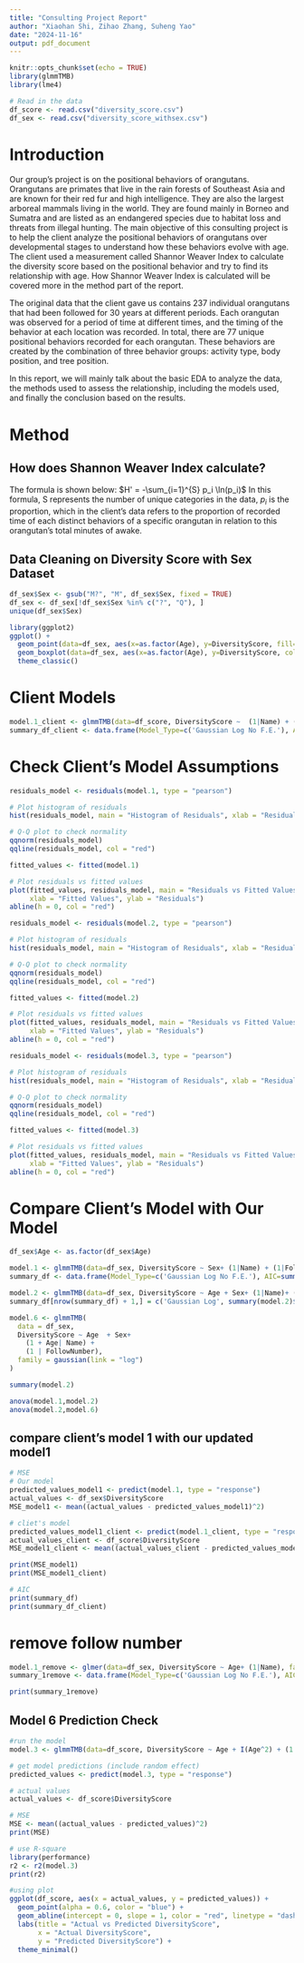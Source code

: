 ```yaml
---
title: "Consulting Project Report"
author: "Xiaohan Shi, Zihao Zhang, Suheng Yao"
date: "2024-11-16"
output: pdf_document
---
```


```r
knitr::opts_chunk$set(echo = TRUE)
library(glmmTMB)
library(lme4)
```


```r
# Read in the data
df_score <- read.csv("diversity_score.csv")
df_sex <- read.csv("diversity_score_withsex.csv")
```


# Introduction

Our group's project is on the positional behaviors of orangutans. Orangutans are primates that live in the rain forests of Southeast Asia and are known for their red fur and high intelligence. They are also the largest arboreal mammals living in the world. They are found mainly in Borneo and Sumatra and are listed as an endangered species due to habitat loss and threats from illegal hunting. The main objective of this consulting project is to help the client analyze the positional behaviors of orangutans over developmental stages to understand how these behaviors evolve with age. The client used a measurement called Shannor Weaver Index to calculate the diversity score based on the positional behavior and try to find its relationship with age. How Shannor Weaver Index is calculated will be covered more in the method part of the report.

The original data that the client gave us contains 237 individual orangutans that had been followed for 30 years at different periods.
Each orangutan was observed for a period of time at different times, and the timing of the behavior at each location was recorded. In total, there are 77 unique positional behaviors recorded for each orangutan. These behaviors are created by the combination of three behavior groups: activity type, body position, and tree position.

In this report, we will mainly talk about the basic EDA to analyze the data, the methods used to assess the relationship, including the models used, and finally the conclusion based on the results.

# Method
## How does Shannon Weaver Index calculate?

The formula is shown below:
$H' = -\sum_{i=1}^{S} p_i \ln(p_i)$
In this formula, S represents the number of unique categories in the data, $p_i$ is the proportion, which in the client's data refers to the proportion of recorded time of each distinct behaviors of a specific orangutan in relation to this orangutan's total minutes of awake.

## Data Cleaning on Diversity Score with Sex Dataset
```r
df_sex$Sex <- gsub("M?", "M", df_sex$Sex, fixed = TRUE)
df_sex <- df_sex[!df_sex$Sex %in% c("?", "Q"), ]
unique(df_sex$Sex)
```
```r
library(ggplot2)
ggplot() +
  geom_point(data=df_sex, aes(x=as.factor(Age), y=DiversityScore, fill=Sex, color=Sex), size = 0.75, shape = 1, position = position_jitterdodge()) +
  geom_boxplot(data=df_sex, aes(x=as.factor(Age), y=DiversityScore, color=Sex), alpha = 0.6) +
  theme_classic()
```

# Client Models
```r
model.1_client <- glmmTMB(data=df_score, DiversityScore ~  (1|Name) + (1|FollowNumber), family=gaussian(link="log"))
summary_df_client <- data.frame(Model_Type=c('Gaussian Log No F.E.'), AIC=summary(model.1)$AIC[1], BIC=summary(model.1)$AIC[2])

```



# Check Client's Model Assumptions
```r
residuals_model <- residuals(model.1, type = "pearson")

# Plot histogram of residuals
hist(residuals_model, main = "Histogram of Residuals", xlab = "Residuals")

# Q-Q plot to check normality
qqnorm(residuals_model)
qqline(residuals_model, col = "red")

fitted_values <- fitted(model.1)

# Plot residuals vs fitted values
plot(fitted_values, residuals_model, main = "Residuals vs Fitted Values",
     xlab = "Fitted Values", ylab = "Residuals")
abline(h = 0, col = "red")
```

```r
residuals_model <- residuals(model.2, type = "pearson")

# Plot histogram of residuals
hist(residuals_model, main = "Histogram of Residuals", xlab = "Residuals")

# Q-Q plot to check normality
qqnorm(residuals_model)
qqline(residuals_model, col = "red")

fitted_values <- fitted(model.2)

# Plot residuals vs fitted values
plot(fitted_values, residuals_model, main = "Residuals vs Fitted Values",
     xlab = "Fitted Values", ylab = "Residuals")
abline(h = 0, col = "red")
```

```r
residuals_model <- residuals(model.3, type = "pearson")

# Plot histogram of residuals
hist(residuals_model, main = "Histogram of Residuals", xlab = "Residuals")

# Q-Q plot to check normality
qqnorm(residuals_model)
qqline(residuals_model, col = "red")

fitted_values <- fitted(model.3)

# Plot residuals vs fitted values
plot(fitted_values, residuals_model, main = "Residuals vs Fitted Values",
     xlab = "Fitted Values", ylab = "Residuals")
abline(h = 0, col = "red")
```

# Compare Client's Model with Our Model
```r
df_sex$Age <- as.factor(df_sex$Age)

model.1 <- glmmTMB(data=df_sex, DiversityScore ~ Sex+ (1|Name) + (1|FollowNumber), family=gaussian(link="log"))
summary_df <- data.frame(Model_Type=c('Gaussian Log No F.E.'), AIC=summary(model.1)$AIC[1], BIC=summary(model.1)$AIC[2])

model.2 <- glmmTMB(data=df_sex, DiversityScore ~ Age + Sex+ (1|Name)+ (1|FollowNumber), family=gaussian(link="log"))
summary_df[nrow(summary_df) + 1,] = c('Gaussian Log', summary(model.2)$AIC[1], summary(model.2)$AIC[2])

model.6 <- glmmTMB(
  data = df_sex,
  DiversityScore ~ Age  + Sex+
    (1 + Age| Name) + 
    (1 | FollowNumber),
  family = gaussian(link = "log")
)

summary(model.2)

anova(model.1,model.2)
anova(model.2,model.6)

```

## compare client's model 1 with our updated model1
```r
# MSE
# Our model
predicted_values_model1 <- predict(model.1, type = "response")
actual_values <- df_sex$DiversityScore
MSE_model1 <- mean((actual_values - predicted_values_model1)^2)

# cliet's model
predicted_values_model1_client <- predict(model.1_client, type = "response")
actual_values_client <- df_score$DiversityScore
MSE_model1_client <- mean((actual_values_client - predicted_values_model1_client)^2)

print(MSE_model1)
print(MSE_model1_client)

# AIC
print(summary_df)
print(summary_df_client)
```
# remove follow number
```r
model.1_remove <- glmer(data=df_sex, DiversityScore ~ Age+ (1|Name), family=gaussian(link="log"))
summary_1remove <- data.frame(Model_Type=c('Gaussian Log No F.E.'), AIC=summary(model.1_remove)$AIC[1], BIC=summary(model.1_remove)$AIC[2])

print(summary_1remove)
```



## Model 6 Prediction Check
```r
#run the model
model.3 <- glmmTMB(data=df_score, DiversityScore ~ Age + I(Age^2) + (1|Name)+ (1|FollowNumber), family=gaussian(link="log"))

# get model predictions (include random effect)
predicted_values <- predict(model.3, type = "response")

# actual values
actual_values <- df_score$DiversityScore

# MSE
MSE <- mean((actual_values - predicted_values)^2)
print(MSE)

# use R-square
library(performance)
r2 <- r2(model.3)
print(r2)

#using plot
ggplot(df_score, aes(x = actual_values, y = predicted_values)) +
  geom_point(alpha = 0.6, color = "blue") +
  geom_abline(intercept = 0, slope = 1, color = "red", linetype = "dashed") +
  labs(title = "Actual vs Predicted DiversityScore",
       x = "Actual DiversityScore",
       y = "Predicted DiversityScore") +
  theme_minimal()
```





